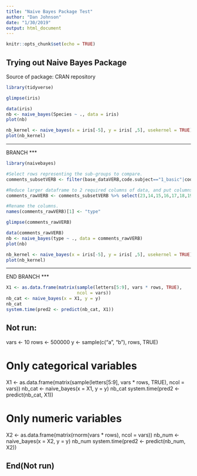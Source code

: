 ```yaml
---
title: "Naive Bayes Package Test"
author: "Dan Johnson"
date: "1/30/2019"
output: html_document
---
```


```r
knitr::opts_chunk$set(echo = TRUE)
```

## Trying out Naive Bayes Package

Source of package:
CRAN repository

```r
library(tidyverse)
```

```r
glimpse(iris)

```


```r
data(iris)
nb <- naive_bayes(Species ~ ., data = iris)
plot(nb)

```

```r
nb_kernel <- naive_bayes(x = iris[-5], y = iris[ ,5], usekernel = TRUE)
plot(nb_kernel)

```



***
BRANCH
***


```r
library(naivebayes)
```


```r
#Select rows representing the sub-groups to compare. 
comments_subsetVERB <- filter(base_dataVERB,code.subject=="1_basic"|code.subject=="2_writing"|code.subject=="3_technical"|code.subject=="4_logic")

#Reduce larger dataframe to 2 required columns of data, and put columns in order needed.
comments_rawVERB <- comments_subsetVERB %>% select(23,14,15,16,17,18,19,20)

#Rename the columns.
names(comments_rawVERB)[1] <- "type"

glimpse(comments_rawVERB)

```


```r
data(comments_rawVERB)
nb <- naive_bayes(type ~ ., data = comments_rawVERB)
plot(nb)

```

```r
nb_kernel <- naive_bayes(x = iris[-5], y = iris[ ,5], usekernel = TRUE)
plot(nb_kernel)

```



***
END BRANCH
***





```r
X1 <- as.data.frame(matrix(sample(letters[5:9], vars * rows, TRUE),
                           ncol = vars))
nb_cat <- naive_bayes(x = X1, y = y)
nb_cat
system.time(pred2 <- predict(nb_cat, X1))

```


## Not run: 
vars <- 10
rows <- 500000
y <- sample(c("a", "b"), rows, TRUE)

# Only categorical variables
X1 <- as.data.frame(matrix(sample(letters[5:9], vars * rows, TRUE),
                           ncol = vars))
nb_cat <- naive_bayes(x = X1, y = y)
nb_cat
system.time(pred2 <- predict(nb_cat, X1))

# Only numeric variables
X2 <- as.data.frame(matrix(rnorm(vars * rows), ncol = vars))
nb_num <- naive_bayes(x = X2, y = y)
nb_num
system.time(pred2 <- predict(nb_num, X2))

## End(Not run)
